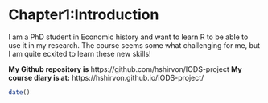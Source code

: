 
# **Chapter1:Introduction**

I am a PhD student in Economic history and want to learn R to be able to use it in my research. The course seems some what challenging for me, but I am quite ecxited to learn these new skills!

**My Github repository is** https://github.com/hshirvon/IODS-project
**My course diary is at:** https://hshirvon.github.io/IODS-project/

```r

date()

```

